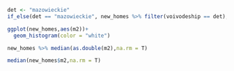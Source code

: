 ```r
det <- "mazowieckie"
if_else(det == "mazowieckie", new_homes %>% filter(voivodeship == det),new_homes)
```

```r
ggplot(new_homes,aes(m2))+
  geom_histogram(color = "white")

```
```r
new_homes %>% median(as.double(m2),na.rm = T)
```

```r
median(new_homes$m2,na.rm = T)
```

